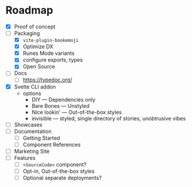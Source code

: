 # Roadmap

- [x] Proof of concept
- [ ] Packaging
  - [x] `vite-plugin-bookemoji`
  - [x] Optimize DX
  - [x] Runes Mode variants
  - [x] configure exports, types
  - [x] Open Source
- [ ] Docs
  - [ ] https://typedoc.org/
- [x] Svelte CLI addon
  - options
    - DIY — Dependencies only
    - Bare Bones — Unstyled
    - Nice lookin' — Out-of-the-box styles
    - invisible — styled, single directory of stories, unobtrusive vibes
- [ ] Showcases
- [ ] Documentation
  - [ ] Getting Started
  - [ ] Component References
- [ ] Marketing Site
- [ ] Features
  - [ ] `<SourceCode>` component?
  - [ ] Opt-in, Out-of-the-box styles
  - [ ] Optional separate deployments?
